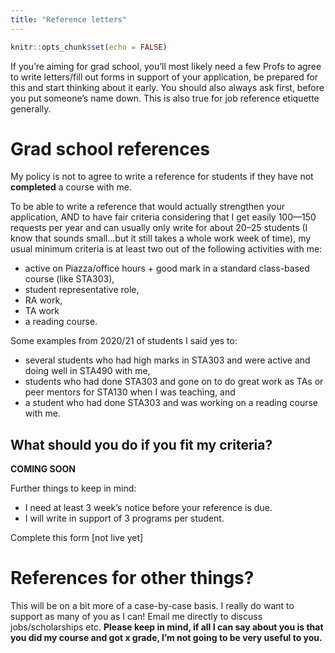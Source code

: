 ```yaml
---
title: "Reference letters"
---
```


```r
knitr::opts_chunk$set(echo = FALSE)
```

If you're aiming for grad school, you'll most likely need a few Profs to agree to write letters/fill out forms in support of your application, be prepared for this and start thinking about it early. You should also always ask first, before you put someone's name down. This is also true for job reference etiquette generally.

# Grad school references

My policy is not to agree to write a reference for students if they have not __completed__ a course with me.

To be able to write a reference that would actually strengthen your application, AND to have fair criteria considering that I get easily 100—150 requests per year and can usually only write for about 20–25 students (I know that sounds small...but it still takes a whole work week of time), my usual minimum criteria is at least two out of the following activities with me: 

* active on Piazza/office hours + good mark in a standard class-based course (like STA303), 
* student representative role, 
* RA work, 
* TA work 
* a reading course. 

Some examples from 2020/21 of students I said yes to:

* several students who had high marks in STA303 and were active and doing well in STA490 with me,
* students who had done STA303 and gone on to do great work as TAs or peer mentors for STA130 when I was teaching, and
* a student who had done STA303 and was working on a reading course with me.

## What should you do if you fit my criteria?

**COMING SOON**

Further things to keep in mind:

* I need at least 3 week's notice before your reference is due.
* I will write in support of 3 programs per student.

Complete this form [not live yet]


# References for other things?

This will be on a bit more of a case-by-case basis. I really do want to support as many of you as I can! Email me directly to discuss jobs/scholarships etc. __Please keep in mind, if all I can say about you is that you did my course and got x grade, I'm not going to be very useful to you.__
